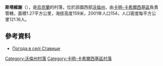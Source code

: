 {{multiple issues|
{{Expand|time=2016-08-06T23:25:14+00:00}}
{{No footnotes|time=2016-08-06T23:25:14+00:00}}
{{Refimprove|time=2016-08-06T23:25:14+00:00}}
}}
{{coord|51|31|10|N|24|46|35|E|scale:30000|display=title}}

'''斯塔維謝'''（{{lang-uk|Ставище}}），是[[烏克蘭|烏克蘭]]的村落，位於該國西部[[沃倫州|沃倫州]]，由[[卡明-卡希爾西基區|卡明-卡希爾西基區]]負責管轄，面積1.27平方公里，海拔高度159米，2001年人口154，人口密度每平方公里121.16人。

==參考資料==
* [http://weather.in.ua/ua/volynskaja/24746 Погода в селі Ставище] {{Wayback|url=http://weather.in.ua/ua/volynskaja/24746 |date=20160305091005 }}

[[Category:沃倫州村落|Category:沃倫州村落]]
[[Category:卡明-卡希爾西基區村落|Category:卡明-卡希爾西基區村落]]


{{Volyn-geo-stub}}